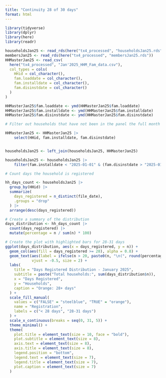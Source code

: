 ```yaml
---
title: "Continuity 28 of 30 days"
format: html
---
```



```r
library(tidyverse)
library(dplyr)
library(here)
library(readr)

householdsJan25 <- read_rds(here("tx4_processed", "householdsJan25.rds"))
membersJan25 <- read_rds(here("tx4_processed", "membersJan25.rds"))
HHMasterJan25 <- read_csv(
  here("tx4_processed", "Jan'2025_HHM_Fam_data.csv"),
  col_types = cols(
    HHid = col_character(),
    fam.loaddate = col_character(),
    fam.installdate = col_character(),
    fam.disinstdate = col_character()
  )
)

```


```r
HHMasterJan25$fam.loaddate <- ymd(HHMasterJan25$fam.loaddate)
HHMasterJan25$fam.installdate <- ymd(HHMasterJan25$fam.installdate)
HHMasterJan25$fam.disinstdate <- ymd(HHMasterJan25$fam.disinstdate)
```


```r

# Filter out households that have not been in the panel the full month - that have either joined or left the panel in January 

HHMasterJan25 <- HHMasterJan25 |> 
    select(HHid, fam.installdate, fam.disinstdate)


householdsJan25 <- left_join(householdsJan25, HHMasterJan25)

householdsJan25 <- householdsJan25 |> 
    filter(fam.installdate < "2025-01-01" & (fam.disinstdate > "2025-01-31" | is.na(fam.disinstdate)))

```


```r

# Count days the household is registered

hh_days_count <- householdsJan25 |>
  group_by(HHid) |>
  summarize(
    days_registered = n_distinct(file_date),
    .groups = "drop"
  ) |>
  arrange(desc(days_registered))


```


```r
# Create a summary of the distribution
days_distribution <- hh_days_count |>
  count(days_registered) |>
  mutate(percentage = n / sum(n) * 100)

# Create the plot with highlighted bars for 28-31 days
ggplot(days_distribution, aes(x = days_registered, y = n)) +
  geom_col(aes(fill = days_registered >= 28), alpha = 0.8) +
  geom_text(aes(label = ifelse(n > 20, paste0(n, "\n(", round(percentage, 1), "%)"), "")), 
            vjust = -0.5, size = 2) +
  labs(
    title = "Days Registered Distribution - January 2025",
    subtitle = paste("Total households:", sum(days_distribution$n)),
    x = "Days Registered",
    y = "Households",
    caption = "Orange: 28+ days"
  ) +
  scale_fill_manual(
    values = c("FALSE" = "steelblue", "TRUE" = "orange"),
    name = "Registration",
    labels = c("< 28 days", "28-31 days")
  ) +
  scale_x_continuous(breaks = seq(0, 31, 5)) +
  theme_minimal() +
  theme(
    plot.title = element_text(size = 10, face = "bold"),
    plot.subtitle = element_text(size = 8),
    axis.text = element_text(size = 8),
    axis.title = element_text(size = 8),
    legend.position = "bottom",
    legend.text = element_text(size = 7),
    legend.title = element_text(size = 7),
    plot.caption = element_text(size = 7)
  )
```